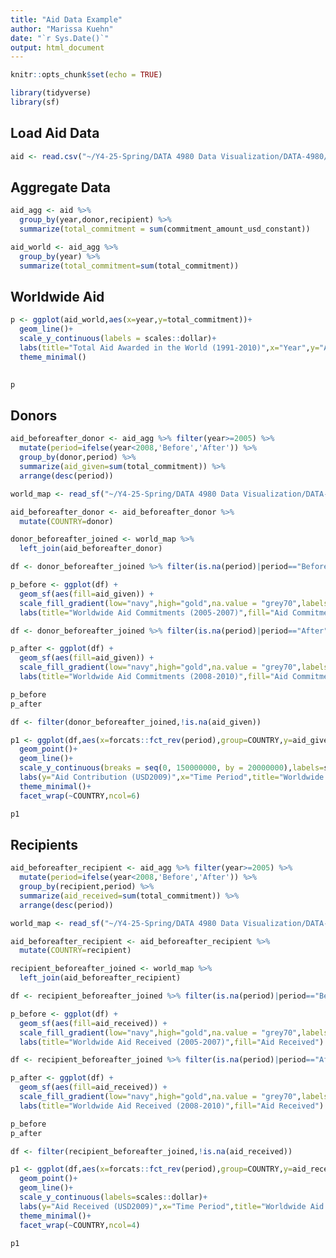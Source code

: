 ```yaml
---
title: "Aid Data Example"
author: "Marissa Kuehn"
date: "`r Sys.Date()`"
output: html_document
---
```


```r
knitr::opts_chunk$set(echo = TRUE)

library(tidyverse)
library(sf)
```

## Load Aid Data

```r
aid <- read.csv("~/Y4-25-Spring/DATA 4980 Data Visualization/DATA-4980/Module 3/Aid Data Example - Sheet1.csv")
```

## Aggregate Data

```r
aid_agg <- aid %>% 
  group_by(year,donor,recipient) %>% 
  summarize(total_commitment = sum(commitment_amount_usd_constant))
```

```r
aid_world <- aid_agg %>% 
  group_by(year) %>% 
  summarize(total_commitment=sum(total_commitment))
```

## Worldwide Aid

```r
p <- ggplot(aid_world,aes(x=year,y=total_commitment))+
  geom_line()+
  scale_y_continuous(labels = scales::dollar)+
  labs(title="Total Aid Awarded in the World (1991-2010)",x="Year",y="Aid Amount (USD2009)")+
  theme_minimal()
  

p
```

## Donors

```r
aid_beforeafter_donor <- aid_agg %>% filter(year>=2005) %>% 
  mutate(period=ifelse(year<2008,'Before','After')) %>% 
  group_by(donor,period) %>% 
  summarize(aid_given=sum(total_commitment)) %>% 
  arrange(desc(period))
```

```r
world_map <- read_sf("~/Y4-25-Spring/DATA 4980 Data Visualization/DATA-4980/Module 3/World_Countries_(Generalized)_9029012925078512962.geojson")

aid_beforeafter_donor <- aid_beforeafter_donor %>% 
  mutate(COUNTRY=donor)

donor_beforeafter_joined <- world_map %>% 
  left_join(aid_beforeafter_donor)
```
```r
df <- donor_beforeafter_joined %>% filter(is.na(period)|period=="Before")

p_before <- ggplot(df) +
  geom_sf(aes(fill=aid_given)) +
  scale_fill_gradient(low="navy",high="gold",na.value = "grey70",labels=scales::dollar)+
  labs(title="Worldwide Aid Commitments (2005-2007)",fill="Aid Commitment")

df <- donor_beforeafter_joined %>% filter(is.na(period)|period=="After")

p_after <- ggplot(df) +
  geom_sf(aes(fill=aid_given)) +
  scale_fill_gradient(low="navy",high="gold",na.value = "grey70",labels=scales::dollar)+
  labs(title="Worldwide Aid Commitments (2008-2010)",fill="Aid Commitment")

p_before
p_after
```

```r
df <- filter(donor_beforeafter_joined,!is.na(aid_given))

p1 <- ggplot(df,aes(x=forcats::fct_rev(period),group=COUNTRY,y=aid_given)) +
  geom_point()+
  geom_line()+
  scale_y_continuous(breaks = seq(0, 150000000, by = 20000000),labels=scales::dollar)+
  labs(y="Aid Contribution (USD2009)",x="Time Period",title="Worldwide Aid Commitments (2005-2010)",subtitle="Before and After 2008")+
  theme_minimal()+
  facet_wrap(~COUNTRY,ncol=6)

p1
```


## Recipients

```r
aid_beforeafter_recipient <- aid_agg %>% filter(year>=2005) %>% 
  mutate(period=ifelse(year<2008,'Before','After')) %>% 
  group_by(recipient,period) %>% 
  summarize(aid_received=sum(total_commitment)) %>% 
  arrange(desc(period))
```

```r
world_map <- read_sf("~/Y4-25-Spring/DATA 4980 Data Visualization/DATA-4980/Module 3/World_Countries_(Generalized)_9029012925078512962.geojson")

aid_beforeafter_recipient <- aid_beforeafter_recipient %>% 
  mutate(COUNTRY=recipient)

recipient_beforeafter_joined <- world_map %>% 
  left_join(aid_beforeafter_recipient)
```
```r
df <- recipient_beforeafter_joined %>% filter(is.na(period)|period=="Before")

p_before <- ggplot(df) +
  geom_sf(aes(fill=aid_received)) +
  scale_fill_gradient(low="navy",high="gold",na.value = "grey70",labels=scales::dollar)+
  labs(title="Worldwide Aid Received (2005-2007)",fill="Aid Received")

df <- recipient_beforeafter_joined %>% filter(is.na(period)|period=="After")

p_after <- ggplot(df) +
  geom_sf(aes(fill=aid_received)) +
  scale_fill_gradient(low="navy",high="gold",na.value = "grey70",labels=scales::dollar)+
  labs(title="Worldwide Aid Received (2008-2010)",fill="Aid Received")

p_before
p_after
```

```r
df <- filter(recipient_beforeafter_joined,!is.na(aid_received))

p1 <- ggplot(df,aes(x=forcats::fct_rev(period),group=COUNTRY,y=aid_received)) +
  geom_point()+
  geom_line()+
  scale_y_continuous(labels=scales::dollar)+
  labs(y="Aid Received (USD2009)",x="Time Period",title="Worldwide Aid Received (2005-2010)",subtitle="Before and After 2008")+
  theme_minimal()+
  facet_wrap(~COUNTRY,ncol=4)

p1
```



